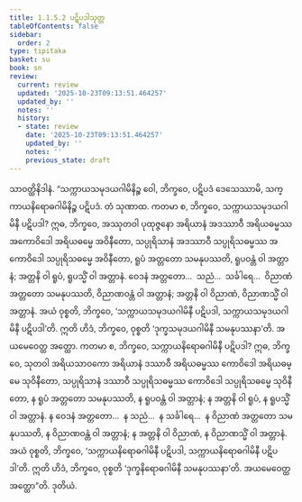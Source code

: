 ```yaml
---
title: 1.1.5.2 ပဋိပဒါသုတ္တ
tableOfContents: false
sidebar:
  order: 2
type: tipitaka
basket: su
book: sn
review:
  current: review
  updated: '2025-10-23T09:13:51.464257'
  updated_by: ''
  notes: ''
  history:
  - state: review
    date: '2025-10-23T09:13:51.464257'
    updated_by: ''
    notes: ''
    previous_state: draft
---
```



<ReviewStatus review={frontmatter.review} showDetails={true} />

<HypothesisAnnotation frontmatter={frontmatter} />

<DynamicBreadcrumb />

<Division number="44" book="sn" e="ch" v="18" p="286">

<Paragraph number="196" book="sn">
သာဝတ္ထိနိဒါနံ. “သက္ကာယသမုဒယဂါမိနိဉ္စ ဝေါ, ဘိက္ခဝေ, ပဋိပဒံ ဒေသေဿာမိ, သက္ကာယနိရောဓဂါမိနိဉ္စ ပဋိပဒံ. တံ သုဏာထ. ကတမာ စ, ဘိက္ခဝေ, သက္ကာယသမုဒယဂါမိနီ ပဋိပဒါ? ဣဓ, ဘိက္ခဝေ, အဿုတဝါ ပုထုဇ္ဇနော အရိယာနံ အဒဿာဝီ အရိယဓမ္မဿ အကောဝိဒေါ အရိယဓမ္မေ အဝိနီတော, သပ္ပုရိသာနံ အဒဿာဝီ သပ္ပုရိသဓမ္မဿ အကောဝိဒေါ သပ္ပုရိသဓမ္မေ အဝိနီတော, ရူပံ အတ္တတော သမနုပဿတိ, ရူပဝန္တံ ဝါ အတ္တာနံ; အတ္တနိ ဝါ ရူပံ, ရူပသ္မိံ ဝါ အတ္တာနံ. ဝေဒနံ အတ္တတော…  သညံ…  သင်္ခါရေ…  ဝိညာဏံ အတ္တတော သမနုပဿတိ, ဝိညာဏဝန္တံ ဝါ အတ္တာနံ; အတ္တနိ ဝါ ဝိညာဏံ, ဝိညာဏသ္မိံ ဝါ အတ္တာနံ. အယံ ဝုစ္စတိ, ဘိက္ခဝေ, ‘သက္ကာယသမုဒယဂါမိနီ ပဋိပဒါ, သက္ကာယသမုဒယဂါမိနီ ပဋိပဒါ’တိ. ဣတိ ဟိဒံ, ဘိက္ခဝေ, ဝုစ္စတိ ‘ဒုက္ခသမုဒယဂါမိနီ သမနုပဿနာ’တိ. အယမေဝေတ္ထ အတ္ထော.
</Paragraph>

<Paragraph number="197" book="sn">
ကတမာ စ, ဘိက္ခဝေ, သက္ကာယနိရောဓဂါမိနီ ပဋိပဒါ? ဣဓ, ဘိက္ခဝေ, သုတဝါ အရိယသာဝကော အရိယာနံ ဒဿာဝီ အရိယဓမ္မဿ ကောဝိဒေါ အရိယဓမ္မေ သုဝိနီတော, သပ္ပုရိသာနံ ဒဿာဝီ သပ္ပုရိသဓမ္မဿ ကောဝိဒေါ သပ္ပုရိသဓမ္မေ သုဝိနီတော, န ရူပံ အတ္တတော သမနုပဿတိ, န ရူပဝန္တံ ဝါ အတ္တာနံ; န အတ္တနိ ဝါ ရူပံ, န ရူပသ္မိံ ဝါ အတ္တာနံ. န ဝေဒနံ အတ္တတော…  န သညံ…  န သင်္ခါရေ…  န ဝိညာဏံ အတ္တတော သမနုပဿတိ, န ဝိညာဏဝန္တံ ဝါ အတ္တာနံ; န အတ္တနိ ဝါ ဝိညာဏံ, န ဝိညာဏသ္မိံ ဝါ အတ္တာနံ. အယံ ဝုစ္စတိ, ဘိက္ခဝေ, ‘သက္ကာယနိရောဓဂါမိနီ ပဋိပဒါ, သက္ကာယနိရောဓဂါမိနီ ပဋိပဒါ’တိ. ဣတိ ဟိဒံ, ဘိက္ခဝေ, ဝုစ္စတိ ‘ဒုက္ခနိရောဓဂါမိနီ သမနုပဿနာ’တိ. အယမေဝေတ္ထ အတ္ထော”တိ.

</Paragraph>
</Division>

<Paragraph number="198" type="center" book="sn">
ဒုတိယံ.
</Paragraph>